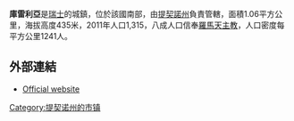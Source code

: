 '''庫雷利亞'''是[[瑞士|瑞士]]的城鎮，位於該國南部，由[[提契諾州|提契諾州]]負責管轄，面積1.06平方公里，海拔高度435米，2011年人口1,315，八成人口信奉[[羅馬天主教|羅馬天主教]]，人口密度每平方公里1241人。

==外部連結==
* [http://www.cureglia.ch Official website] {{Wayback|url=http://www.cureglia.ch/ |date=20220221154625 }} {{it icon}}

{{Authority control}}
{{Switzerland-geo-stub}}
[[Category:提契诺州的市镇|Category:提契诺州的市镇]]